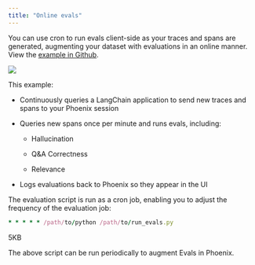 ```yaml
---
title: "Online evals"
---
```


You can use cron to run evals client-side as your traces and spans are generated, augmenting your dataset with evaluations in an online manner. View the [example in Github](https://github.com/Arize-ai/phoenix/tree/main/examples/cron-evals).

<Frame caption="">
  <img src="https://storage.googleapis.com/arize-phoenix-assets/assets/images/phoenix-docs-images/7bbef1d7-image.jpeg" />
</Frame>

This example:

* Continuously queries a LangChain application to send new traces and spans to your Phoenix session

* Queries new spans once per minute and runs evals, including:

  * Hallucination

  * Q\&A Correctness

  * Relevance

* Logs evaluations back to Phoenix so they appear in the UI

The evaluation script is run as a cron job, enabling you to adjust the frequency of the evaluation job:

```ruby
* * * * * /path/to/python /path/to/run_evals.py
```

<Frame caption="Example Online Evals Script">
  <Card
    horizontal
    title="online_evals_periodic_eval_chron.py"
    icon="file-arrow-down"
    href="https://storage.googleapis.com/arize-assets/doc-images/gitbook-phoenix-migration/a3997a18_spaces-2FShR775Rt7OzHRfy5j2Ks-2Fuploads-2Fgit-blob-f417754c4808d53836acf34742495879d759da10-2Fonline_evals_periodic_eval_chron.py"
  >
    5KB
  </Card>
</Frame>

The above script can be run periodically to augment Evals in Phoenix.


